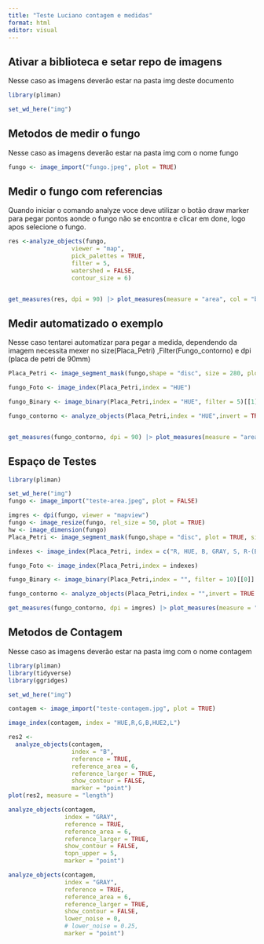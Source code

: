 ```yaml
---
title: "Teste Luciano contagem e medidas"
format: html
editor: visual
---
```


## Ativar a biblioteca e setar repo de imagens

Nesse caso as imagens deverão estar na pasta img deste documento

```r
library(pliman)

set_wd_here("img")
```

## Metodos de medir o fungo

Nesse caso as imagens deverão estar na pasta img com o nome fungo

```r
fungo <- image_import("fungo.jpeg", plot = TRUE)
```

## Medir o fungo com referencias

Quando iniciar o comando analyze voce deve utilizar o botão draw marker para pegar pontos aonde o fungo não se encontra e clicar em done, logo apos selecione o fungo.

```r
res <-analyze_objects(fungo,
                  viewer = "map",
                  pick_palettes = TRUE,
                  filter = 5,
                  watershed = FALSE,
                  contour_size = 6)


get_measures(res, dpi = 90) |> plot_measures(measure = "area", col = "black",size = 2)
```

## Medir automatizado o exemplo

Nesse caso tentarei automatizar para pegar a medida, dependendo da imagem necessita mexer no size(Placa_Petri) ,Filter(Fungo_contorno) e dpi (placa de petri de 90mm)

```r
Placa_Petri <- image_segment_mask(fungo,shape = "disc", size = 280, plot = TRUE)

fungo_Foto <- image_index(Placa_Petri,index = "HUE")

fungo_Binary <- image_binary(Placa_Petri,index = "HUE", filter = 5)[[1]]

fungo_contorno <- analyze_objects(Placa_Petri,index = "HUE",invert = TRUE , filter = 7)


get_measures(fungo_contorno, dpi = 90) |> plot_measures(measure = "area", col = "black",size = 3)

```

## Espaço de Testes

```r
library(pliman)

set_wd_here("img")
fungo <- image_import("teste-area.jpeg", plot = FALSE)

imgres <- dpi(fungo, viewer = "mapview")
fungo <- image_resize(fungo, rel_size = 50, plot = TRUE)
hw <- image_dimension(fungo)
Placa_Petri <- image_segment_mask(fungo,shape = "disc", plot = TRUE, size = hw[[2]]-1)

indexes <- image_index(Placa_Petri, index = c("R, HUE, B, GRAY, S, R-(B/G)"))

fungo_Foto <- image_index(Placa_Petri,index = indexes)

fungo_Binary <- image_binary(Placa_Petri,index = "", filter = 10)[[0]]

fungo_contorno <- analyze_objects(Placa_Petri,index = "",invert = TRUE , filter = 8)

get_measures(fungo_contorno, dpi = imgres) |> plot_measures(measure = "area", col = "black",size = 3)

```

## Metodos de Contagem

Nesse caso as imagens deverão estar na pasta img com o nome contagem

```r
library(pliman)
library(tidyverse)
library(ggridges)

set_wd_here("img")

contagem <- image_import("teste-contagem.jpg", plot = TRUE)

image_index(contagem, index = "HUE,R,G,B,HUE2,L")

res2 <- 
  analyze_objects(contagem,
                  index = "B",
                  reference = TRUE,
                  reference_area = 6,
                  reference_larger = TRUE,
                  show_contour = FALSE,
                  marker = "point")
plot(res2, measure = "length")

analyze_objects(contagem,
                index = "GRAY",
                reference = TRUE,
                reference_area = 6,
                reference_larger = TRUE,
                show_contour = FALSE,
                topn_upper = 5,
                marker = "point")

analyze_objects(contagem,
                index = "GRAY",
                reference = TRUE,
                reference_area = 6,
                reference_larger = TRUE,
                show_contour = FALSE,
                lower_noise = 0,
                # lower_noise = 0.25,
                marker = "point")

```
